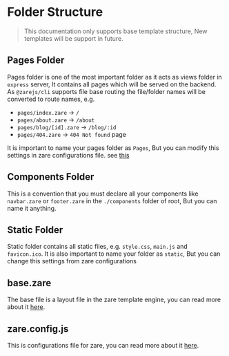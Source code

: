 # Folder Structure

> This documentation only supports base template structure, New templates will be support in future.

## Pages Folder
Pages folder is one of the most important folder as it acts as views folder in `express` server, It contains all pages which will be served on the backend. As `@zarejs/cli` supports file base routing the file/folder names will be converted to route names, e.g.

- `pages/index.zare` -> `/`
- `pages/about.zare` -> `/about`
- `pages/blog/[id].zare` -> `/blog/:id`
- `pages/404.zare` -> `404 Not found` page

It is important to name your pages folder as `Pages`, But you can modify this settings in zare configurations file. see [this](configuration.mdx#pages---folder-path)

## Components Folder
This is a convention that you must declare all your components like `navbar.zare` or `footer.zare` in the `./components` folder of root, But you can name it anything.

## Static Folder
Static folder contains all static files, e.g. `style.css`, `main.js` and `favicon.ico`. It is also important to name your folder as `static`, But you can change this settings from zare configurations

## base.zare

The base file is a layout file in the zare template engine, you can read more about it [here](../get-started/base-template.mdx).

## zare.config.js

This is configurations file for zare, you can read more about it [here](configuration.mdx).